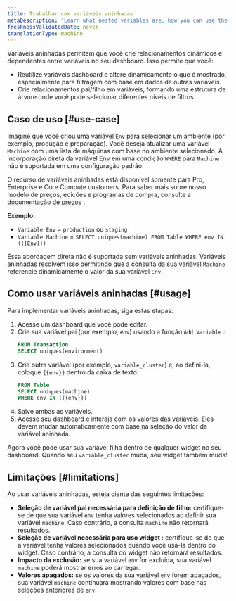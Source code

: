 ```yaml
---
title: Trabalhar com variáveis aninhadas
metaDescription: 'Learn what nested variables are, how you can use them, and their current limitations'
freshnessValidatedDate: never
translationType: machine
---
```


Variáveis aninhadas permitem que você crie relacionamentos dinâmicos e dependentes entre variáveis no seu dashboard. Isso permite que você:

* Reutilize variáveis dashboard e altere dinamicamente o que é mostrado, especialmente para filtragem com base em dados de outras variáveis.
* Crie relacionamentos pai/filho em variáveis, formando uma estrutura de árvore onde você pode selecionar diferentes níveis de filtros.

## Caso de uso [#use-case]

Imagine que você criou uma variável `Env` para selecionar um ambiente (por exemplo, produção e preparação). Você deseja atualizar uma variável `Machine` com uma lista de máquinas com base no ambiente selecionado. A incorporação direta da variável Env em uma condição `WHERE` para `Machine` não é suportada em uma configuração padrão.

<Callout variant="important">O recurso de variáveis aninhadas está disponível somente para <DNT>Pro</DNT>, <DNT>Enterprise</DNT> e <DNT>Core Compute customers</DNT>. Para saber mais sobre nosso modelo de preços, edições e programas de compra, consulte a documentação [de preços](/docs/accounts/accounts-billing/new-relic-one-pricing-billing/new-relic-one-pricing-billing/) .</Callout>

**Exemplo:**

* `Variable Env` = `production` ou `staging`
* `Variable Machine` = `SELECT uniques(machine) FROM Table WHERE env IN ({{Env}})`

Essa abordagem direta não é suportada sem variáveis aninhadas. Variáveis aninhadas resolvem isso permitindo que a consulta da sua variável `Machine` referencie dinamicamente o valor da sua variável `Env`.

## Como usar variáveis aninhadas [#usage]

Para implementar variáveis aninhadas, siga estas etapas:

1. Acesse um dashboard que você pode editar.
2. Crie sua variável pai (por exemplo, `env`) usando a função `Add Variable` :
   ```sql
   FROM Transaction
   SELECT uniques(environment)
   ```
3. Crie outra variável (por exemplo, `variable_cluster`) e, ao defini-la, coloque `{{env}}` dentro da caixa de texto:
   ```sql
   FROM Table
   SELECT uniques(machine)
   WHERE env IN ({{env}})
   ```
4. Salve ambas as variáveis.
5. Acesse seu dashboard e interaja com os valores das variáveis. Eles devem mudar automaticamente com base na seleção do valor da variável aninhada.

Agora você pode usar sua variável filha dentro de qualquer widget no seu dashboard. Quando seu `variable_cluster` muda, seu widget também muda!

## Limitações [#limitations]

Ao usar variáveis aninhadas, esteja ciente das seguintes limitações:

* **Seleção de variável pai necessária para definição de filho:** certifique-se de que sua variável `env` tenha valores selecionados ao definir sua variável `machine`. Caso contrário, a consulta `machine` não retornará resultados.
* **Seleção de variável necessária para uso widget :** certifique-se de que a variável tenha valores selecionados quando você usá-la dentro do widget. Caso contrário, a consulta do widget não retornará resultados.
* **Impacto da exclusão:** se sua variável `env` for excluída, sua variável `machine` poderá mostrar erros ao carregar.
* **Valores apagados:** se os valores da sua variável `env` forem apagados, sua variável `machine` continuará mostrando valores com base nas seleções anteriores de `env`.